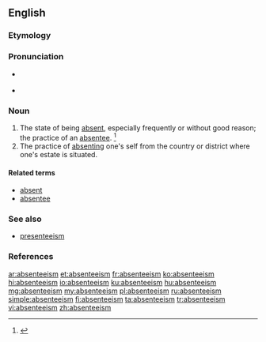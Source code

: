 ==English==
{{wikipedia}}

===Etymology===
{{suffix|absentee|ism|lang=en}}

===Pronunciation===
* {{a|UK}} {{IPA|/æb.sənˈtiːˌɪz.m̩/|lang=en}}
* {{a|US}} {{IPA|/ˌæb.sənˈtiˌɪz.m̩/|lang=en}}

===Noun===
{{en-noun}}

# The state of being [[absent]], especially frequently or without good reason; the practice of an [[absentee]]. {{defdate|First attested in the early 19<sup>th</sup> century.}}<ref name=SOED>{{R:SOED5|page=9}}</ref>
# The practice of [[absenting]] one's self from the country or district where one's estate is situated.

====Related terms====
* [[absent]]
* [[absentee]]

===See also===
* [[presenteeism]]

===References===
<references/>

[[ar:absenteeism]]
[[et:absenteeism]]
[[fr:absenteeism]]
[[ko:absenteeism]]
[[hi:absenteeism]]
[[io:absenteeism]]
[[ku:absenteeism]]
[[hu:absenteeism]]
[[mg:absenteeism]]
[[my:absenteeism]]
[[pl:absenteeism]]
[[ru:absenteeism]]
[[simple:absenteeism]]
[[fi:absenteeism]]
[[ta:absenteeism]]
[[tr:absenteeism]]
[[vi:absenteeism]]
[[zh:absenteeism]]